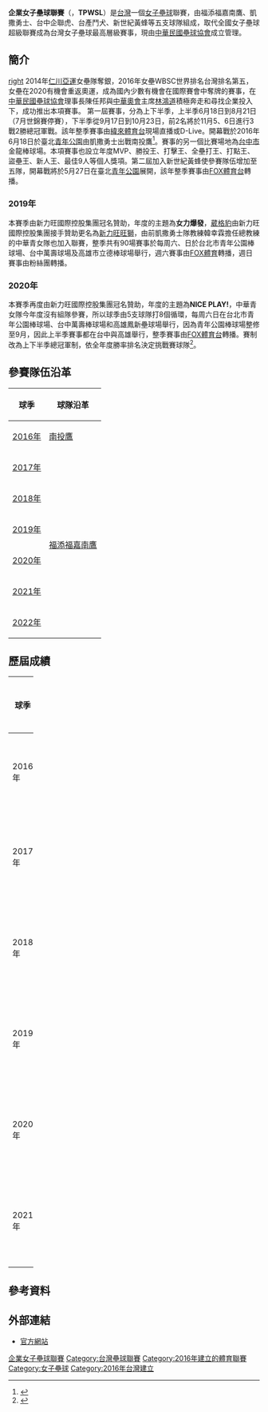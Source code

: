 {{Infobox sports league
| league name = 企業女子壘球聯賽
| othername = Taiwan Professional Women's softball League
| logo = 企業女子壘球聯賽LOGO(2018-).png
| pixels = 150
| sport = [[壘球|壘球]]
| founded = 2016年
| current_season = 2021年企業女子壘球聯賽
| teams = 5
|champion = [[南投企業聯隊|福添福嘉南鷹]]
|most_champs = [[南投企業聯隊|福添福嘉南鷹]]（4次）<br/>（包括南投鷹時期）
| folded = 
| website = http://softball.tw/
}}

'''企業女子壘球聯賽'''（{{lang-en|'''Taiwan Professional Women's softball League'''}}，'''TPWSL'''）是[[台灣|台灣]]一個[[女子|女子]][[壘球|壘球]]聯賽，由福添福嘉南鷹、凱撒勇士、台中企聯虎、台產鬥犬、新世紀黃蜂等五支球隊組成，取代全國女子壘球超級聯賽成為台灣女子壘球最高層級賽事，現由[[中華民國壘球協會|中華民國壘球協會]]成立管理。

==簡介==

[[檔案:企業女子壘球聯賽LOGO.png|right]]
2014年[[仁川亞運|仁川亞運]]女壘隊奪銀，2016年女壘WBSC世界排名台灣排名第五，女壘在2020有機會重返奧運，成為國內少數有機會在國際賽會中奪牌的賽事，在[[中華民國壘球協會|中華民國壘球協會]]理事長陳任邦與[[中華奧會|中華奧會]]主席[[林鴻道|林鴻道]]積極奔走和尋找企業投入下，成功推出本項賽事。
第一屆賽事，分為上下半季，上半季6月18日到8月21日（7月世錦賽停賽），下半季從9月17日到10月23日，前2名將於11月5、6日進行3戰2勝總冠軍戰。該年整季賽事由[[緯來體育台|緯來體育台]]現場直播或D-Live。開幕戰於2016年6月18日於臺北[[青年公園_(臺北市)|青年公園]]由凱撒勇士出戰南投鷹<ref>{{cite news|url=http://sports.ettoday.net/news/690747|title=企業女子壘球聯賽6月開戰　比照職業場場轉播、設獎項|date=2016-05-02|publisher=[[ETtoday|ETtoday]]|accessdate=2016-05-15|archive-date=2017-04-21|archive-url=https://web.archive.org/web/20170421055515/http://sports.ettoday.net/news/690747|dead-url=no}}</ref>。賽事的另一個比賽場地為[[台中市|台中市]]金龍棒球場。本項賽事也設立年度MVP、勝投王、打擊王、全壘打王、打點王、盜壘王、新人王、最佳9人等個人獎項。第二屆加入新世紀黃蜂使參賽隊伍增加至五隊，開幕戰將於5月27日在臺北[[青年公園_(臺北市)|青年公園]]展開，該年整季賽事由[[FOX體育台|FOX體育台]]轉播。

===2019年===
本賽季由新力旺國際控股集團冠名贊助，年度的主題為'''女力爆發'''，[[葳格豹|葳格豹]]由新力旺國際控股集團接手贊助更名為[[新力旺旺獅|新力旺旺獅]]，由前凱撒勇士隊教練韓幸霖擔任總教練的中華青女隊也加入聯賽，整季共有90場賽事於每周六、日於台北市青年公園棒球場、台中萬壽球場及高雄市立德棒球場舉行，週六賽事由[[FOX體育|FOX體育]]轉播，週日賽事由粉絲團轉播。

===2020年===
本賽季再度由新力旺國際控股集團冠名贊助，年度的主題為'''NICE PLAY!'''，中華青女隊今年度沒有組隊參賽，所以球季由5支球隊打8個循環，每周六日在台北市青年公園棒球場、台中萬壽棒球場和高雄鳳新壘球場舉行，因為青年公園棒球場整修至9月，因此上半季賽事都在台中與高雄舉行，整季賽事由[[FOX體育台|FOX體育台]]轉播。賽制改為上下半季總冠軍制，依全年度勝率排名決定挑戰賽球隊<ref>{{cite news|url=https://www.nownews.com/news/20200423/4051898/|title=新力旺企業女子壘球聯賽　25日台中開打|date=2020-04-23|publisher=[[今日新聞|今日新聞]]|accessdate=2020-05-01|archive-date=2020-04-30|archive-url=https://web.archive.org/web/20200430021127/https://www.nownews.com/news/20200423/4051898/|dead-url=no}}</ref>。

== 參賽隊伍沿革 ==
{|class=wikitable style="text-align:center"
!球季!!colspan=7|球隊沿革
|-
|[[2016年企業女子壘球聯賽|2016年]]||rowspan=1|[[南投企業聯隊|南投鷹]]||rowspan=5|[[凱撒勇士女子壘球隊|凱撒勇士]]||rowspan=3|[[葳格豹女子壘球隊|葳格豹]]||rowspan=1|[[台產鬥犬女子壘球隊|北市大熊讚]]||rowspan=1|--||rowspan=3|--
|-
|[[2017年企業女子壘球聯賽|2017年]]||rowspan=6|[[南投企業聯隊|福添福嘉南鷹]]||rowspan=3|[[台產鬥犬女子壘球隊|台產鬥犬]]||rowspan=6|[[新世紀黃蜂女子壘球隊|新世紀黃蜂]]
|-
|[[2018年企業女子壘球聯賽|2018年]]
|-
|[[2019年企業女子壘球聯賽|2019年]]||rowspan=2|[[新力旺旺獅女子壘球隊|新力旺旺獅]]||中華青女
|-
|[[2020年企業女子壘球聯賽|2020年]]||rowspan=2|[[台產鬥犬女子壘球隊|台北台產]]||-
|-
|[[2021年企業女子壘球聯賽|2021年]]||rowspan=2|[[凱撒勇士女子壘球隊|新北凱撒勇士]]||[[新力旺旺獅女子壘球隊|台中企聯虎]]||-
|-
|[[2022年企業女子壘球聯賽|2022年]]||[[新力旺旺獅女子壘球隊|台中兆基穿山甲]]||[[台產鬥犬女子壘球隊|台北台產熊讚]]||-
|}

==歷屆成績==
{| border=1 style="border-collapse:collapse; font-size:90%; text-align:center;" cellpadding=3 cellspacing=0 width=100%
|- bgcolor=#C1D8FF
!width=10%|球季
!width=15%|冠軍
!width=15%|亞軍
!width=15%|季軍
!width=15%|殿軍
!width=15%|第五名
!width=15%|第六名
|-bgcolor=#F5FAFF
|2016年
| [[南投企業聯隊|南投鷹]]
| [[新北凱撒勇士女子壘球隊|凱撒勇士]]
| [[台中企聯虎女子壘球隊|葳格豹]]
| [[台產鬥犬女子壘球隊|北市大熊讚]]
|
|
|-bgcolor=#F5FAFF
|2017年
| [[南投企業聯隊|福添福嘉南鷹]]
| [[新北凱撒勇士女子壘球隊|凱撒勇士]]
| [[台產鬥犬女子壘球隊|台產鬥犬]]
| [[新世紀黃蜂女子壘球企業聯隊|新世紀黃蜂]]
| [[台中企聯虎女子壘球隊|葳格豹]]
|
|-bgcolor=#F5FAFF
|2018年
| [[新北凱撒勇士女子壘球隊|凱撒勇士]]
| [[南投企業聯隊|福添福嘉南鷹]]
| [[新世紀黃蜂女子壘球企業聯隊|新世紀黃蜂]]
| [[台產鬥犬女子壘球隊|台產鬥犬]]
| [[台中企聯虎女子壘球隊|葳格豹]]
|
|-bgcolor=F5FAFF
|2019年
| [[新世紀黃蜂女子壘球企業聯隊|新世紀黃蜂]]
| [[台中企聯虎女子壘球隊|新力旺旺獅]]
| [[台產鬥犬女子壘球隊|台產鬥犬]]
| [[新北凱撒勇士女子壘球隊|凱撒勇士]]
| [[南投企業聯隊|福添福嘉南鷹]]
| 中華青女
|-bgcolor=F5FAFF
|2020年
| [[南投企業聯隊|福添福嘉南鷹]]
| [[新世紀黃蜂女子壘球企業聯隊|新世紀黃蜂]]
| [[台中企聯虎女子壘球隊|新力旺旺獅]]
| [[台產鬥犬女子壘球隊|台北臺產]]
| [[新北凱撒勇士女子壘球隊|凱撒勇士]]
| 
|-bgcolor=F5FAFF
|2021年
| [[南投企業聯隊|福添福嘉南鷹]]
| [[新世紀黃蜂女子壘球企業聯隊|新世紀黃蜂]]
| [[新北凱撒勇士女子壘球隊|新北凱撒勇士]]
| [[台中企聯虎女子壘球隊|台中企聯虎]]
| [[台產鬥犬女子壘球隊|台北臺產]]
| 
|}

==參考資料==
{{reflist}}

==外部連結==
*[http://softball.tw/ 官方網站]{{Wayback|url=http://softball.tw/ |date=20170512072456 }}

{{企業女子壘球聯賽}}
{{臺灣最高層級體育聯賽}}

[[Category:企業女子壘球聯賽|]]
[[Category:台灣壘球聯賽|Category:台灣壘球聯賽]]
[[Category:2016年建立的體育聯賽|Category:2016年建立的體育聯賽]]
[[Category:女子壘球|Category:女子壘球]]
[[Category:2016年台灣建立|Category:2016年台灣建立]]